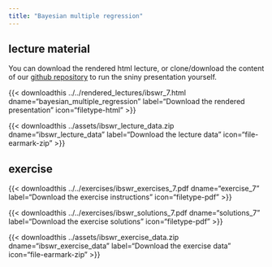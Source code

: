 ---
title: "Bayesian multiple regression"
---

## lecture material

You can download the rendered html lecture, or clone/download the content of our [github repository](https://github.com/sib-swiss/intro-bayesian-statistics-training/) to run the sniny presentation yourself.

<!-- {{< downloadthis ../../lectures/ibswr_7.Rmd dname="bayesian_multiple_regression" label="Download the shiny presentation" icon="filetype-md" >}} -->


{{< downloadthis ../../rendered_lectures/ibswr_7.html dname="bayesian_multiple_regression" label="Download the rendered presentation" icon="filetype-html" >}}

{{< downloadthis ../assets/ibswr_lecture_data.zip dname="ibswr_lecture_data" label="Download the lecture data" icon="file-earmark-zip" >}}

## exercise

{{< downloadthis ../../exercises/ibswr_exercises_7.pdf dname="exercise_7" label="Download the exercise instructions" icon="filetype-pdf" >}}

{{< downloadthis ../../exercises/ibswr_solutions_7.pdf dname="solutions_7" label="Download the exercise solutions" icon="filetype-pdf" >}}

{{< downloadthis ../assets/ibswr_exercise_data.zip dname="ibswr_exercise_data" label="Download the exercise data" icon="file-earmark-zip" >}}